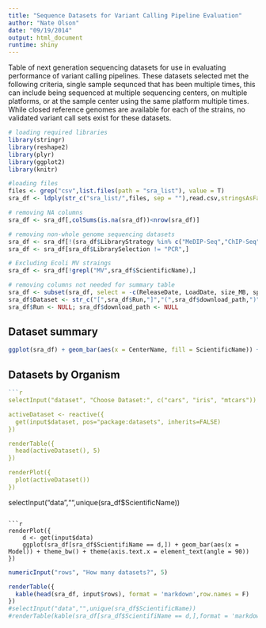 ```yaml
---
title: "Sequence Datasets for Variant Calling Pipeline Evaluation"
author: "Nate Olson"
date: "09/19/2014"
output: html_document
runtime: shiny
---
```


Table of next generation sequencing datasets for use in evaluating performance of variant calling pipelines.  These datasets selected met the following criteria, single sample sequnced that has been multiple times, this can include being sequenced at multiple sequencing centers, on multiple platforms, or at the sample center using the same platform multiple times.  While closed reference genomes are available for each of the strains, no validated variant call sets exist for these datasets.

```r
# loading required libraries
library(stringr)
library(reshape2)
library(plyr)
library(ggplot2)
library(knitr)
```

```r
#loading files
files <- grep("csv",list.files(path = "sra_list"), value = T)
sra_df <- ldply(str_c("sra_list/",files, sep = ""),read.csv,stringsAsFactors=F,header=T)

# removing NA columns
sra_df <- sra_df[,colSums(is.na(sra_df))<nrow(sra_df)]

# removing non-whole genome sequencing datasets
sra_df <- sra_df[!(sra_df$LibraryStrategy %in% c("MeDIP-Seq","ChIP-Seq")),]
sra_df <- sra_df[sra_df$LibrarySelection != "PCR",]

# Excluding Ecoli MV straings
sra_df <- sra_df[!grepl("MV",sra_df$ScientificName),]

# removing columns not needed for summary table
sra_df <- subset(sra_df, select = -c(ReleaseDate, LoadDate, size_MB, spots, bases, spots_with_mates, avgLength, AssemblyName, Experiment, SRAStudy, BioProject, Study_Pubmed_id, Tumor,TaxID, Submission, Consent, RunHash, ReadHash, LibrarySource, InsertSize, InsertDev,BioSample,LibraryName, LibraryStrategy, LibrarySelection, ProjectID, Platform,LibraryLayout,SampleName))
sra_df$Dataset <- str_c("[",sra_df$Run,"]","(",sra_df$download_path,")", sep = "")
sra_df$Run <- NULL; sra_df$download_path <- NULL

```

## Dataset summary
```r
ggplot(sra_df) + geom_bar(aes(x = CenterName, fill = ScientificName)) + theme_bw() + scale_y_log10() + coord_flip() 
```

## Datasets by Organism
```r
```r
selectInput("dataset", "Choose Dataset:", c("cars", "iris", "mtcars"))

activeDataset <- reactive({
  get(input$dataset, pos="package:datasets", inherits=FALSE)
})

renderTable({
  head(activeDataset(), 5)
})

renderPlot({
  plot(activeDataset())
})
```




selectInput("data","",unique(sra_df$ScientificName))
```

```r
renderPlot({
    d <- get(input$data)
    ggplot(sra_df[sra_df$ScientifiName == d,]) + geom_bar(aes(x = Model)) + theme_bw() + theme(axis.text.x = element_text(angle = 90))
})

```

```r
numericInput("rows", "How many datasets?", 5)

renderTable({
  kable(head(sra_df, input$rows), format = 'markdown',row.names = F)
})
#selectInput("data","",unique(sra_df$ScientificName))
#renderTable(kable(sra_df[sra_df$ScientifiName == d,],format = 'markdown',row.names = F))
```


